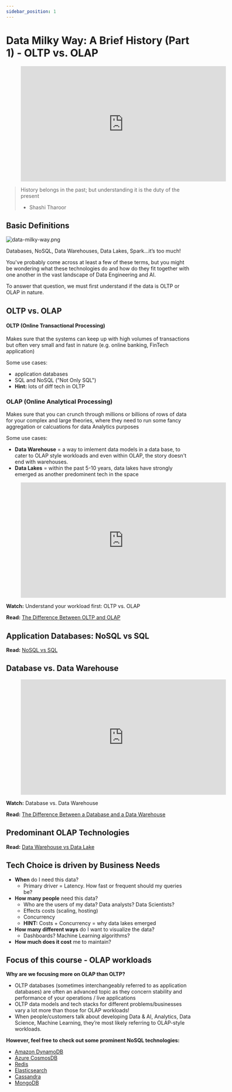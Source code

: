 ```yaml
---
sidebar_position: 1
---
```


# Data Milky Way: A Brief History (Part 1) - OLTP vs. OLAP
<div style={{textAlign: 'center'}}>

<figure class="video-container">
    <iframe width="560" height="315" src="https://www.youtube.com/embed/8VD2qoebacA" title="YouTube video player" frameborder="0" allow="accelerometer; autoplay; clipboard-write; encrypted-media; gyroscope; picture-in-picture" allowfullscreen></iframe>
</figure>
</div>

> History belongs in the past; but understanding it is the duty of the present
> - Shashi Tharoor

## Basic Definitions

<div style={{textAlign: 'center'}}>

![data-milky-way.png](./assets/data-milky-way.png)

Databases, NoSQL, Data Warehouses, Data Lakes, Spark…it’s too much!

</div>

You've probably come across at least a few of these terms, but you might be wondering what these technologies do and how do they fit together with one another in the vast landscape of Data Engineering and AI. 

To answer that question, we must first understand if the data is OLTP or OLAP in nature.
    


## OLTP vs. OLAP

#### OLTP (Online Transactional Processing)
Makes sure that the systems can keep up with high volumes of transactions but often very small and fast in nature (e.g. online banking, FinTech application)

Some use cases:
* application databases
* SQL and NoSQL ("Not Only SQL")
* **Hint:** lots of diff tech in OLTP

### OLAP (Online Analytical Processing)
Makes sure that you can crunch through millions or billions of rows of data for your complex and large theories, where they need to run some fancy aggregation or calcuations for data Analytics purposes

Some use cases:
* **Data Warehouse** = a way to imlement data models in a data base, to cater to OLAP style workloads
and even within OLAP, the story doesn't end with warehouses. 
* **Data Lakes** = within the past 5-10 years, data lakes have strongly emerged as another predominent tech in the space

<div style={{textAlign: 'center'}}>

<figure class="video-container">
    <iframe width="560" height="315" src="https://www.youtube.com/embed/-v3PhEtOuxw" title="YouTube video player" frameborder="0" allow="accelerometer; autoplay; clipboard-write; encrypted-media; gyroscope; picture-in-picture" allowfullscreen></iframe>
</figure>

**Watch:** Understand your workload first: OLTP vs. OLAP

**Read:** [The Difference Between OLTP and OLAP](https://techdifferences.com/difference-between-oltp-and-olap.html#:~:text=OLTP%20and%20OLAP%20both%20are,is%20an%20analytical%20processing%20system.&text=The%20basic%20difference%20between%20OLTP,online%20database%20query%20answering%20system.)

</div>


## Application Databases: NoSQL vs SQL
<div style={{textAlign: 'center'}}>

**Read:** [NoSQL vs SQL](https://www.mongodb.com/nosql-explained/nosql-vs-sql)

</div>


## Database vs. Data Warehouse

<div style={{textAlign: 'center'}}>

<figure class="video-container">
    <iframe width="560" height="315" src="https://www.youtube.com/embed/FxQG65OhXAQ" title="YouTube video player" frameborder="0" allow="accelerometer; autoplay; clipboard-write; encrypted-media; gyroscope; picture-in-picture" allowfullscreen></iframe>
</figure>

**Watch:** Database vs. Data Warehouse

**Read:** [The Difference Between a Database and a Data Warehouse](https://panoply.io/data-warehouse-guide/the-difference-between-a-database-and-a-data-warehouse/)
</div>


## Predominant OLAP Technologies
<div style={{textAlign: 'center'}}>

**Read:** [Data Warehouse vs Data Lake](https://panoply.io/data-warehouse-guide/data-warehouse-vs-data-lake/)

</div>

## Tech Choice is driven by Business Needs
* **When** do I need this data?
  * Primary driver = Latency. How fast or frequent should my queries be?
* **How many people** need this data?
  * Who are the users of my data? Data analysts? Data Scientists?
  * Effects costs (scaling, hosting)
  * Concurrency
  * **HINT:** Costs + Concurrency = why data lakes emerged
* **How many different ways** do I want to visualize the data?
  * Dashboards? Machine Learning algorithms?
* **How much does it cost** me to maintain?

## Focus of this course - OLAP workloads
**Why are we focusing more on OLAP than OLTP?**
* OLTP databases (sometimes interchangeably referred to as application databases) are often an
advanced topic as they concern stability and performance of your operations / live applications
* OLTP data models and tech stacks for different problems/businesses vary a lot more
than those for OLAP workloads!
* When people/customers talk about developing Data & AI, Analytics, Data Science, Machine Learning,
they’re most likely referring to OLAP-style workloads. 

**However, feel free to check out some prominent NoSQL technologies:**
* [Amazon DynamoDB](https://www.youtube.com/watch?v=lVJXehUvYew&ab_channel=Serverless)
* [Azure CosmosDB](https://www.youtube.com/watch?v=3UGNBFiq1rg&ab_channel=MicrosoftAzure)
* [Redis](https://redis.io/)
* [Elasticsearch](https://www.elastic.co/)
* [Cassandra](https://www.youtube.com/watch?v=d7o6a75sfY0&ab_channel=DataStaxDevelopers)
* [MongoDB](https://www.youtube.com/watch?v=RGfFpQF0NpE&ab_channel=MongoDB)
